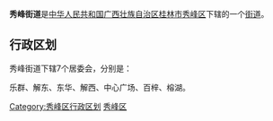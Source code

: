 {{中国乡级行政区
| 行政区全称 = 秀峰街道
| 景观照片文件名 =
| 景观照片描述 =
| 汉语拼音 =
| 通用拼音 =
| 注音符號 =
| 其它标音类型1 =
| 其它标音1 =
| 其它标音类型2 =
| 其它标音2 =
| 其它语言类型1 =
| 其它语言地名1 =
| 其它语言类型2 =
| 其它语言地名2 =
| 上级行政区 = [[广西壮族自治区|广西壮族自治区]][[桂林市|桂林市]][[秀峰区|秀峰区]]
| 行政区类别 = [[街道|街道]]
| 行政区划代码 = 450302001
| 地理坐标 =
| 总面积 =
| 户籍人口 =
| 户籍人口年份 =
| 常住人口 =
| 常住人口年份 =
| 人口密度 =
| 行政区划 =
| 官方网站 =
| 政府驻地 =
| 邮政编码 = 541001
| 毗邻行政区 =
| 位置图文件名 =
| 位置图描述 =
}}
'''秀峰街道'''是[[中华人民共和国|中华人民共和国]][[广西壮族自治区|广西壮族自治区]][[桂林市|桂林市]][[秀峰区|秀峰区]]下辖的一个[[街道|街道]]。

== 行政区划 ==

秀峰街道下辖7个居委会，分别是：

乐群、解东、东华、解西、中心广场、百梓、榕湖。

{{秀峰区行政区划}}
{{广西小作品}}
[[Category:秀峰区行政区划|Category:秀峰区行政区划]]
[[Category:桂林街道_(行政区划)|秀峰区]]